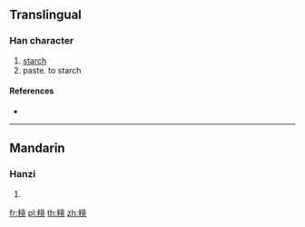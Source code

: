 {{character info/new}}
==Translingual==

===Han character===
{{Han char|rn=119|rad=米|as=11|sn=17|four=|canj=FDYTU}}

# [[starch]]
# paste. to starch

====References====
* {{Han ref|kx=0912.380|dkj=27112|hdz=53159.080|uh=7CE1|ud=31969}}

----

==Mandarin==

===Hanzi===
{{cmn-hanzi|pin=[[jiàng]] ([[jiang4]])|wg=chiang<sup>4</sup>}}

# {{defn|lang=cmn|sort=米11}}

[[fr:糡]]
[[pl:糡]]
[[th:糡]]
[[zh:糡]]